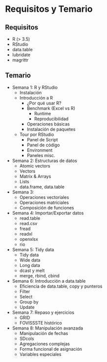 # Requisitos y Temario

## Requisitos

- R (> 3.5)
- RStudio
- data.table
- lubridate
- magrittr

## Temario

- Semana 1: R y RStudio
    - Instalación
    - Introducción a R
        - ¿Por qué usar R? 
        - Benchmark (Excel vs R)
            - Runtime
            - Reproducibilidad
        - Operaciones básicas
        - Instalación de paquetes
    - Tour por RStudio
        - Panel de Script
        - Panel de código
        - Environment
        - Paneles misc.

- Semana 2: Estructuras de datos
    - Atomic vectors
    - Vectors
    - Matrix & Arrays
    - Lists
    - data.frame, data.table

- Semana 3: 
    - Operaciones vectoriales
    - Operaciones matriciales
    - Composición de funciones

- Semana 4: Importar/Exportar datos
    - read.table
    - read.csv
    - fread
    - readxl
    - openxlsx
    - rio

- Semana 5: Tidy data
    - Tidy data
    - Wide data
    - Long data
    - dcast y melt
    - merge, rbind, cbind

- Semana 6: Introducción a data.table
    - Eficiencia de data.table, copy y punteros
    - Filter
    - Select
    - Group by
    - Update

- Semana 7: Repaso y ejercicios
    - GRID
    - FOVISSSTE histórico

- Semana 8: Manipulación avanzada
    - Manipulación de fechas
    - SDcols
    - Agregaciones complejas
    - Forma funcional de asignación
    - Variables especiales
